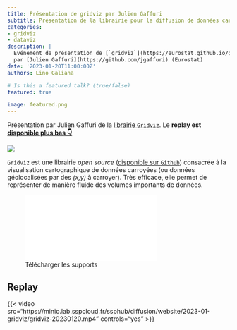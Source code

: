 ```yaml
---
title: Présentation de gridviz par Julien Gaffuri
subtitle: Présentation de la librairie pour la diffusion de données carroyées
categories:
- gridviz
- dataviz
description: |
  Evénement de présentation de [`gridviz`](https://eurostat.github.io/gridviz/)
  par [Julien Gaffuri](https://github.com/jgaffuri) (Eurostat)
date: '2023-01-20T11:00:00Z'
authors: Lino Galiana

# Is this a featured talk? (true/false)
featured: true

image: featured.png
---
```


Présentation par Julien Gaffuri de
la [librairie `Gridviz`](https://eurostat.github.io/gridviz/). 
Le __replay est [disponible plus bas 👇](#replay)__

![](gridviz.png)

`Gridviz` est une
librairie _open source_ ([disponible sur `Github`](https://github.com/eurostat/gridviz))
consacrée à la visualisation cartographique de données
carroyées (ou données géolocalisées par des _(x,y)_ à carroyer).
Très efficace, elle permet de représenter de manière fluide
des volumes importants de données. 

![Télécharger les supports](uploads/gridviz.pdf)



## Replay {#replay}


{{< video src="https://minio.lab.sspcloud.fr/ssphub/diffusion/website/2023-01-gridviz/gridviz-20230120.mp4" controls="yes" >}}

